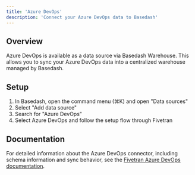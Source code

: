 ```yaml
---
title: 'Azure DevOps'
description: 'Connect your Azure DevOps data to Basedash'
---
```


## Overview

Azure DevOps is available as a data source via Basedash Warehouse. This allows you to sync your Azure DevOps data into a centralized warehouse managed by Basedash.

## Setup

1. In Basedash, open the command menu (⌘K) and open "Data sources"
2. Select "Add data source"
3. Search for "Azure DevOps"
4. Select Azure DevOps and follow the setup flow through Fivetran

## Documentation

For detailed information about the Azure DevOps connector, including schema information and sync behavior, see the [Fivetran Azure DevOps documentation](https://fivetran.com/docs/connectors/applications/azure-devops).
